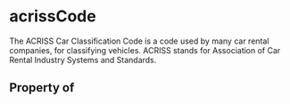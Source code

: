 # acrissCode

The ACRISS Car Classification Code is a code used by many car rental companies, for classifying vehicles. ACRISS stands for Association of Car Rental Industry Systems and Standards.

## Property of



